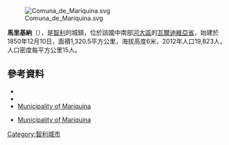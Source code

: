 [[Image:Comuna_de_Mariquina.svg|right]]

'''馬里基納'''（{{lang-es|Mariquina}}），是[[智利|智利]]的城鎮，位於該國中南部[[河大區|河大區]]的[[瓦爾迪維亞省|瓦爾迪維亞省]]，始建於1850年12月10日，面積1,320.5平方公里，海拔高度6米，2012年人口19,823人，人口密度每平方公里15人。

==參考資料==
*{{Cite web |url = http://www.munimariquina.cl/ |title = Municipality of Mariquina |accessdate = 13 December 2010 |language = es |archive-date = 2015-05-01 |archive-url = https://web.archive.org/web/20150501180114/http://www.munimariquina.cl/ |dead-url = no }}
*{{Cite web |url= http://www.ine.cl/canales/chile_estadistico/censos_poblacion_vivienda/censo_pobl_vivi.php |title= National Statistics Institute |accessdate= 13 December 2010 |language= es |archive-date= 2019-01-06 |archive-url= https://web.archive.org/web/20190106234357/http://www.ine.cl/canales/chile_estadistico/censos_poblacion_vivienda/censo_pobl_vivi.php |dead-url= no }}
*[http://www.munimariquina.cl/ Municipality of Mariquina] {{Wayback|url=http://www.munimariquina.cl/ |date=20150501180114 }}
* {{es icon}} [http://www.munimariquina.cl/ Municipality of Mariquina] {{Wayback|url=http://www.munimariquina.cl/ |date=20150501180114 }}

{{Chile-geo-stub}}
[[Category:智利城市|Category:智利城市]]